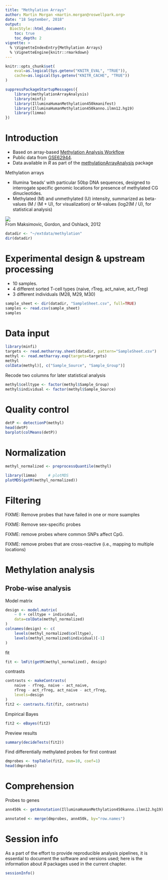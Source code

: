 ```yaml
---
title: "Methylation Arrays"
author: Martin Morgan <martin.morgan@roswellpark.org>
date: "18 September, 2018"
output:
  BiocStyle::html_document:
    toc: true
    toc_depth: 2
vignette: >
  % \VignetteIndexEntry{Methylation Arrays}
  % \VignetteEngine{knitr::rmarkdown}
---
```


```r
knitr::opts_chunk$set(
    eval=as.logical(Sys.getenv("KNITR_EVAL", "TRUE")),
    cache=as.logical(Sys.getenv("KNITR_CACHE", "TRUE"))
)
```

```r
suppressPackageStartupMessages({
    library(methylationArrayAnalysis)
    library(minfi)
    library(IlluminaHumanMethylation450kmanifest)
    library(IlluminaHumanMethylation450kanno.ilmn12.hg19)
    library(limma)
})
```

# Introduction

- Based on array-based [Methylation Analysis Workflow][] 
- Public data from [GSE62944][].
- Data available in _R_ as part of the [methylationArrayAnalysis][] package

Methylation arrays

- Illumina 'beads' with particular 50bp DNA sequences, designed to interrogate specific genomic locations for presence of methylated CG dinucleotides.
- Methylated (M) and unmethylated (U) intensity, summarized as beta-values (M / (M + U), for visualization) or M-values (log2(M / U), for statistical analysis)

![](methylation-figure1.png)
<br />From Maksimovic, Gordon, and Oshlack, 2012


```r
datadir <- "~/extdata/methylation"
dir(datadir)
```

[Methylation Analysis Workflow]: https://bioconductor.org/packages/methylationArrayAnalysis
[GSE62944]: https://www.ncbi.nlm.nih.gov/geo/query/acc.cgi?acc=GSE49667
[methylationArrayAnalysis]: https://bioconductor.org/packages/methylationArrayAnalysis

# Experimental design & upstream processing

- 10 samples. 
- 4 different sorted T-cell types (naive, rTreg, act\_naive, act\_rTreg)
- 3 different individuals (M28, M29, M30)

```r
sample_sheet <- dir(datadir, "SampleSheet.csv", full=TRUE)
samples <- read.csv(sample_sheet)
samples
```

# Data input

```r
library(minfi)
targets <- read.metharray.sheet(datadir, pattern="SampleSheet.csv")
methyl <- read.metharray.exp(targets=targets)
methyl
colData(methyl)[, c("Sample_Source", "Sample_Group")]
```

Recode two columns for later statistical analysis

```r
methyl$celltype <- factor(methyl$Sample_Group)
methyl$individual <- factor(methyl$Sample_Source)
```

# Quality control

```r
detP <- detectionP(methyl)
head(detP)
barplot(colMeans(detP))
```

# Normalization

```r
methyl_normalized <- preprocessQuantile(methyl)
```

```r
library(limma)     # plotMDS
plotMDS(getM(methyl_normalized))
```

# Filtering

FIXME: Remove probes that have failed in one or more suamples

FIXME: Remove sex-specific probes

FIXME: remove probes where common SNPs affect CpG.

FIXME: remove probes that are cross-reactive (i.e., mapping to multiple locations)

# Methylation analysis

## Probe-wise analysis

Model matrix

```r
design <- model.matrix(
    ~ 0 + celltype + individual,
    data=colData(methyl_normalized)
)
colnames(design) <- c(
    levels(methyl_normalized$celltype), 
    levels(methyl_normalized$individual)[-1]
)
```

fit

```r
fit <- lmFit(getM(methyl_normalized), design)
```

contrasts

```r
contrasts <- makeContrasts(
    naive - rTreg, naive - act_naive,
    rTreg - act_rTreg, act_naive - act_rTreg,
    levels=design
)
fit2 <- contrasts.fit(fit, contrasts)
```

Empirical Bayes

```r
fit2 <- eBayes(fit2)
```

Preview results

```r
summary(decideTests(fit2))
```

Find differentially methylated probes for first contrast

```r
dmprobes <- topTable(fit2, num=10, coef=1)
head(dmprobes)
```

# Comprehension

Probes to genes

```r
ann450k <- getAnnotation(IlluminaHumanMethylation450kanno.ilmn12.hg19)
```

```r
annotated <- merge(dmprobes, ann450k, by="row.names")
```

# Session info

As a part of the effort to provide reproducible analysis pipelines, it
is essential to document the software and versions used; here is the
information about _R_ packages used in the current chapter.

```r
sessionInfo()
```
